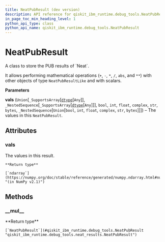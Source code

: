 ```yaml
---
title: NeatPubResult (dev version)
description: API reference for qiskit_ibm_runtime.debug_tools.NeatPubResult in the dev version of qiskit-ibm-runtime
in_page_toc_min_heading_level: 1
python_api_type: class
python_api_name: qiskit_ibm_runtime.debug_tools.NeatPubResult
---
```


# NeatPubResult

<Class id="qiskit_ibm_runtime.debug_tools.NeatPubResult" isDedicatedPage={true} github="https://github.com/Qiskit/qiskit-ibm-runtime/tree/main/qiskit_ibm_runtime/debug_tools/neat_results.py#L28-L115" signature="NeatPubResult(vals)" modifiers="class">
  A class to store the PUB results of `Neat`.

  It allows performing mathematical operations (`+`, `-`, `*`, `/`, `abs`, and `**`) with other objects of type `NeatPubResultLike` and with scalars.

  **Parameters**

  **vals** (`Union`\[`_SupportsArray`\[[`dtype`](https://numpy.org/doc/stable/reference/generated/numpy.dtype.html#numpy.dtype "(in NumPy v2.1)")\[`Any`]], `_NestedSequence`\[`_SupportsArray`\[[`dtype`](https://numpy.org/doc/stable/reference/generated/numpy.dtype.html#numpy.dtype "(in NumPy v2.1)")\[`Any`]]], `bool`, `int`, `float`, `complex`, `str`, `bytes`, `_NestedSequence`\[`Union`\[`bool`, `int`, `float`, `complex`, `str`, `bytes`]]]) – The values in this `NeatPubResult`.

  ## Attributes

  ### vals

  <Attribute id="qiskit_ibm_runtime.debug_tools.NeatPubResult.vals">
    The values in this result.

    **Return type**

    [`ndarray`](https://numpy.org/doc/stable/reference/generated/numpy.ndarray.html#numpy.ndarray "(in NumPy v2.1)")
  </Attribute>

  ## Methods

  ### \_\_mul\_\_

  <Function id="qiskit_ibm_runtime.debug_tools.NeatPubResult.__mul__" github="https://github.com/Qiskit/qiskit-ibm-runtime/tree/main/qiskit_ibm_runtime/debug_tools/neat_results.py#L90-L91" signature="__mul__(other)">
    **Return type**

    [`NeatPubResult`](#qiskit_ibm_runtime.debug_tools.NeatPubResult "qiskit_ibm_runtime.debug_tools.neat_results.NeatPubResult")
  </Function>
</Class>

